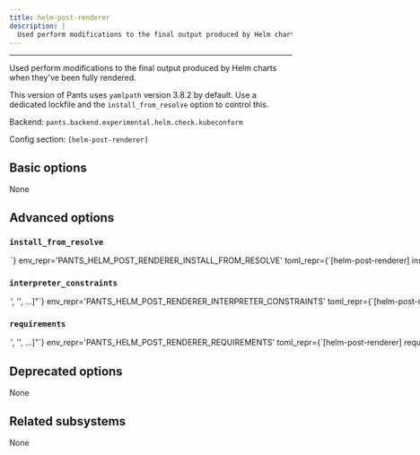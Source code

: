 ```yaml
---
title: helm-post-renderer
description: |
  Used perform modifications to the final output produced by Helm charts when they&#x27;ve been fully rendered.
---
```



---

Used perform modifications to the final output produced by Helm charts when they&#x27;ve been fully rendered.

This version of Pants uses `yamlpath` version 3.8.2 by default. Use a dedicated lockfile and the `install_from_resolve` option to control this.

Backend: <span className="color--primary">`pants.backend.experimental.helm.check.kubeconform`</span>

Config section: <span className="color--primary">`[helm-post-renderer]`</span>

<span className={styles.options}>

## Basic options

None

## Advanced options

### `install_from_resolve`

<Option
  cli_repr={`--helm-post-renderer-install-from-resolve=<str>`}
  env_repr='PANTS_HELM_POST_RENDERER_INSTALL_FROM_RESOLVE'
  toml_repr={`[helm-post-renderer]
install_from_resolve = <str>`}
  default_repr={`None`}
>

If specified, install the tool using the lockfile for this named resolve.

This resolve must be defined in `[python].resolves`, as described in https://www.pantsbuild.org/2.25/docs/python/overview/lockfiles#lockfiles-for-tools.

The resolve&#x27;s entire lockfile will be installed, unless specific requirements are listed via the `requirements` option, in which case only those requirements will be installed. This is useful if you don&#x27;t want to invalidate the tool&#x27;s outputs when the resolve incurs changes to unrelated requirements.

If unspecified, and the `lockfile` option is unset, the tool will be installed using the default lockfile shipped with Pants, which uses `yamlpath` version 3.8.2.

If unspecified, and the `lockfile` option is set, the tool will use the custom `helm-post-renderer` &#x22;tool lockfile&#x22; generated from the `version` and `extra_requirements` options. But note that this mechanism is deprecated.

</Option>

### `interpreter_constraints`

<Option
  cli_repr={`--helm-post-renderer-interpreter-constraints="['<str>', '<str>', ...]"`}
  env_repr='PANTS_HELM_POST_RENDERER_INTERPRETER_CONSTRAINTS'
  toml_repr={`[helm-post-renderer]
interpreter_constraints = [
    '<str>',
    '<str>',
    ...,
]`}
  default_repr={`[\n  "CPython>=3.8,<3.10"\n]`}
>

Python interpreter constraints for this tool.

</Option>

### `requirements`

<Option
  cli_repr={`--helm-post-renderer-requirements="['<str>', '<str>', ...]"`}
  env_repr='PANTS_HELM_POST_RENDERER_REQUIREMENTS'
  toml_repr={`[helm-post-renderer]
requirements = [
    '<str>',
    '<str>',
    ...,
]`}
  default_repr={`[]`}
>

If `install_from_resolve` is specified, install these requirements, at the versions provided by the specified resolve&#x27;s lockfile.

Values can be pip-style requirements (e.g., `tool` or `tool==1.2.3` or `tool>=1.2.3`), or addresses of `python_requirement` targets (or targets that generate or depend on `python_requirement` targets). Make sure to use the `//` prefix to refer to targets using their full address from the root (e.g. `//3rdparty/python:tool`). This is necessary to distinguish address specs from local or VCS requirements.

The lockfile will be validated against the requirements - if a lockfile doesn&#x27;t provide the requirement (at a suitable version, if the requirement specifies version constraints) Pants will error.

If unspecified, install the entire lockfile.

</Option>

## Deprecated options

None

## Related subsystems

None

</span>
